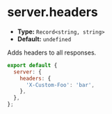# server.headers

- **Type:** `Record<string, string>`
- **Default:** `undefined`

Adds headers to all responses.

```js
export default {
  server: {
    headers: {
      'X-Custom-Foo': 'bar',
    },
  },
};
```
